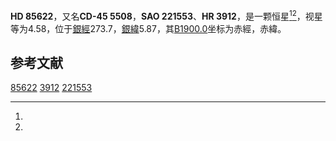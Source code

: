 {{Starbox begin
| name = HD 85622
}}
{{Starbox observe
| epoch = [[J2000.0|J2000.0]]
| constell = {{星座名待查}}<ref name=SIMBAD>{{cite web
 | url=http://simbad.u-strasbg.fr/simbad/sim-id?Ident=HR+3912
 | title=Pulsating variable Star
 | publisher=Centre de Données astronomiques de Strasbourg
 | work=SIMBAD
 | accessdate=2012-07-13
 | archive-date=2016-03-17
 | archive-url=https://web.archive.org/web/20160317053708/http://simbad.u-strasbg.fr/simbad/sim-id?Ident=HR+3912
 | dead-url=no
 }}</ref><ref name=DATA>{{cite web
 | url=http://vizier.u-strasbg.fr/viz-bin/VizieR-5?-out.add=.&-source=5050&-corr=PK=HR&-out.max=9999&HR=3912
 | title=VizieR Detailed Page
 | accessdate=2012-07-13
 | archive-date=2016-03-04
 | archive-url=https://web.archive.org/web/20160304231044/http://vizier.u-strasbg.fr/viz-bin/VizieR-5?-out.add=.&-source=5050&-corr=PK=HR&-out.max=9999&HR=3912
 | dead-url=no
 }}</ref>
| 星官 = 
| ra = {{RA|9|51|40.8}}<ref name=SIMBAD /><ref name=DATA />
| dec = {{DEC|-46|32|52}}<ref name=SIMBAD /><ref name=DATA />
| appmag_v = 4.58<ref name=SIMBAD /><ref name=DATA />
}}
{{Starbox character
| class = G5Ib<ref name=SIMBAD /><ref name=DATA />
| b-v = 1.2<ref name=SIMBAD /><ref name=DATA />
| u-b = 0.99<ref name=SIMBAD /><ref name=DATA />
| r-i = 0.63<ref name=SIMBAD /><ref name=DATA />
| variable = 
}}
{{Starbox astrometry
| radial_v = 0.99
| prop_mo_ra = 11
| parallax = 0.007
| p_error = 
}}
{{Starbox catalog
| names =CD-45 5508，[[SAO星表|SAO]] 221553，[[HD星表|HD]] 85622，[[HR星表|HR]] 3912}}
{{Starbox reference |Simbad=HR+3912}}
{{Starbox end}}

'''HD 85622'''，又名'''CD-45 5508'''，'''SAO 221553'''、'''HR 3912'''，是一颗恒星<ref name=SIMBAD /><ref name=DATA />，视星等为4.58，位于[[銀道座標系|銀經]]273.7，[[銀道座標系|銀緯]]5.87，其[[B1900.0|B1900.0]]坐标为赤經{{RA|9|47|48.8}}，赤緯{{DEC|-46|5.87|43}}。

== 参考文献 ==
{{reflist}}

{{star-stub}}

[[Category:HD和HDE天體|85622]]
[[Category:HR天體|3912]]
[[Category:SAO天體|221553]]